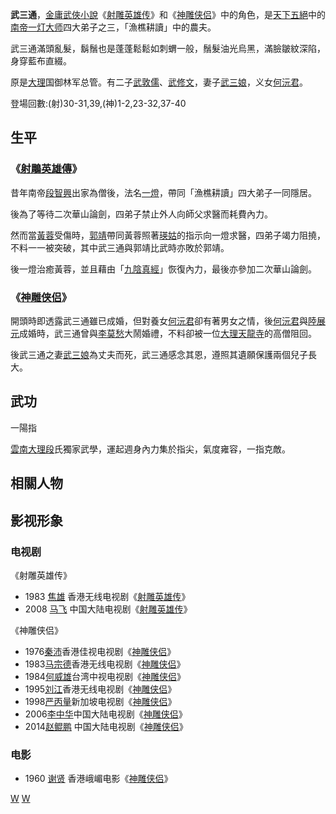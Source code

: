 {{金庸人物
|称呼=武伯伯
|姓名=武三通
|小說=[[射雕英雄传|射雕英雄传]]》<br>《[[神雕侠侣|神雕侠侣]]
|门派=[[大理|大理]][[段氏|段氏]]
|師父=[[一燈大師|一燈大師]]
|家庭=[[武三娘|武三娘]] (妻)<br>[[武敦儒|武敦儒]] (長子)<br>[[武修文|武修文]] (次子)<br>[[何沅君|何沅君]] (養女)
|武功=[[一陽指|一陽指]]
|兵器=[[鐵耙|鐵耙]]
}}
'''武三通'''，[[金庸|金庸]][[武俠小說|武俠小說]]《[[射雕英雄传|射雕英雄传]]》和《[[神雕侠侣|神雕侠侣]]》中的角色，是[[天下五絕|天下五絕]]中的[[南帝|南帝]][[一灯大师|一灯大师]]四大弟子之三，「漁樵耕讀」中的農夫。

武三通滿頭亂髮，鬍鬚也是蓬蓬鬆鬆如刺蝟一般，鬚髮油光烏黑，滿臉皺紋深陷，身穿藍布直綴。

原是[[大理|大理]]国御林军总管。有二子[[武敦儒|武敦儒]]、[[武修文|武修文]]，妻子[[武三娘|武三娘]]，义女[[何沅君|何沅君]]。

登場回數:(射)30-31,39,(神)1-2,23-32,37-40

==生平==
===《[[射鵰英雄傳|射鵰英雄傳]]》===
昔年南帝[[段智興_(金庸)|段智興]]出家為僧後，法名[[一燈|一燈]]，帶同「漁樵耕讀」四大弟子一同隱居。

後為了等待二次華山論劍，四弟子禁止外人向師父求醫而耗費內力。

然而當[[黃蓉|黃蓉]]受傷時，[[郭靖|郭靖]]帶同黃蓉照著[[瑛姑|瑛姑]]的指示向一燈求醫，四弟子竭力阻撓，不料一一被突破，其中武三通與郭靖比武時亦敗於郭靖。

後一燈治癒黃蓉，並且藉由「[[九陰真經|九陰真經]]」恢復內力，最後亦參加二次華山論劍。

===《[[神雕侠侣|神雕侠侣]]》===
開頭時即透露武三通雖已成婚，但對養女[[何沅君|何沅君]]卻有著男女之情，後[[何沅君|何沅君]]與[[陸展元|陸展元]]成婚時，武三通曾與[[李莫愁|李莫愁]]大鬧婚禮，不料卻被一位[[大理|大理]][[崇圣寺_(大理)|天龍寺]]的高僧阻回。

後武三通之妻[[武三娘|武三娘]]為丈夫而死，武三通感念其恩，遵照其遺願保護兩個兒子長大。

==武功==
;一陽指
[[雲南|雲南]][[大理|大理]][[段|段]]氏獨家武學，運起週身內力集於指尖，氣度雍容，一指克敵。

==相關人物==
{{郭靖和黄蓉家族}}

==影视形象==
===电视剧===
《射雕英雄传》
*1983 [[焦雄|焦雄]] 香港无线电视剧《[[射雕英雄传|射雕英雄传]]》 
*2008 [[马飞|马飞]] 中国大陆电视剧《[[射雕英雄传|射雕英雄传]]》

《神雕侠侣》
*1976[[秦沛|秦沛]]香港佳视电视剧《[[神雕侠侣|神雕侠侣]]》
*1983[[马宗德|马宗德]]香港无线电视剧《[[神雕侠侣|神雕侠侣]]》
*1984[[何威雄|何威雄]]台湾中视电视剧《[[神雕侠侣|神雕侠侣]]》
*1995[[刘江|刘江]]香港无线电视剧《[[神雕侠侣|神雕侠侣]]》
*1998[[严丙量|严丙量]]新加坡电视剧《[[神雕侠侣|神雕侠侣]]》
*2006[[李中华|李中华]]中国大陆电视剧《[[神雕侠侣|神雕侠侣]]》
*2014[[赵鲲鹏|赵鲲鹏]] 中国大陆电视剧《[[神雕侠侣|神雕侠侣]]》 

===电影===
*1960 [[谢贤|谢贤]] 香港峨嵋电影《[[神雕侠侣|神雕侠侣]]》 

{{金庸小作品}}
[[Category:射鵰英雄傳角色|W]]
[[Category:神鵰俠侶角色|W]]